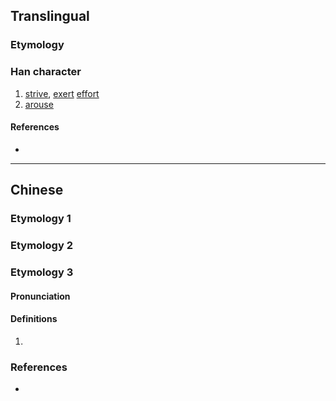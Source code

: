 {{character info/new}}
{{also|奮}}
==Translingual==

===Etymology===
{{Han simp|奮|f=隹|t=&nbsp;}}

===Han character===
{{Han char|rn=37|rad=大|as=05|sn=8|four=|canj=KW|ids=⿱大田}}

# [[strive]], [[exert]] [[effort]]
# [[arouse]]

====References====
* {{Han ref|kx=0251.091|dkj=05901|hdz=10535.010|uh=594B|ud=22859}}

----

==Chinese==

===Etymology 1===
{{zh-see|奮}}

===Etymology 2===
{{zh-see|㽘|v}}

===Etymology 3===
{{zh-forms}}

====Pronunciation====
{{zh-pron
|m=gǎng
|mc=
|oc=
|cat=
}}

====Definitions====
{{zh-hanzi}}

# {{rfdef|zh}}

===References===
* {{R:twedu|C01945}}